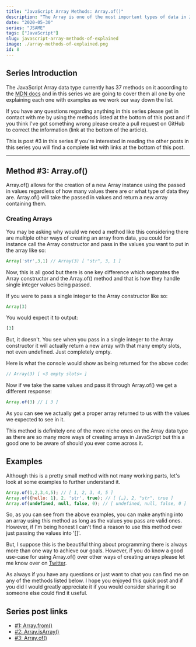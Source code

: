 ```yaml
---
title: "JavaScript Array Methods: Array.of()"
description: "The Array is one of the most important types of data in JavaScript, so in this series we are going to cover all of the Array Methods, in this post it's Array.of()"
date: "2020-05-30"
series: "JSAME"
tags: ["JavaScript"]
slug: javascript-array-methods-of-explained
image: ./array-methods-of-explained.png
id: 8
---
```


## Series Introduction

The JavaScript Array data type currently has 37 methods on it according to the [MDN docs](https://developer.mozilla.org/en-US/docs/Web/JavaScript/Reference/Global_Objects/Array) and in this series we are going to cover them all one by one explaining each one with examples as we work our way down the list. 

If you have any questions regarding anything in this series please get in contact with me by using the methods listed at the bottom of this post and if you think I've got something wrong please create a pull request on GitHub to correct the information (link at the bottom of the article).

This is post #3 in this series if you're interested in reading the other posts in this series you will find a complete list with links at the bottom of this post.

---

## Method #3: Array.of()

Array.of() allows for the creation of a new Array instance using the passed in values regardless of how many values there are or what type of data they are. Array.of() will take the passed in values and return a new array containing them. 

### Creating Arrays

You may be asking why would we need a method like this considering there are multiple other ways of creating an array from data, you could for instance call the Array constructor and pass in the values you want to put in the array like so:

```javascript
Array('str',3,1) // Array(3) [ "str", 3, 1 ]
```

Now, this is all good but there is one key difference which separates the Array constructor and the Array.of() method and that is how they handle single integer values being passed.

If you were to pass a single integer to the Array constructor like so:

```javascript
Array(3)
```

You would expect it to output:

```javascript
[3]
```

But, it doesn't. You see when you pass in a single integer to the Array constructor it will actually return a new array with that many empty slots, not even undefined. Just completely empty. 

Here is what the console would show as being returned for the above code:

```javascript
// Array(3) [ <3 empty slots> ]
```

Now if we take the same values and pass it through Array.of() we get a different response:

```javascript
Array.of(3) // [ 3 ]
```

As you can see we actually get a proper array returned to us with the values we expected to see in it. 

This method is definitely one of the more niche ones on the Array data type as there are so many more ways of creating arrays in JavaScript but this a good one to be aware of should you ever come across it.

## Examples

Although this is a pretty small method with not many working parts, let's look at some examples to further understand it. 

```javascript
Array.of(1,2,3,4,5); // [ 1, 2, 3, 4, 5 ]
Array.of({hello: 1}, 2, 'str', true); // [ {…}, 2, "str", true ]
Array.of(undefined, null, false, 0); // [ undefined, null, false, 0 ]
```

So, as you can see from the above examples, you can make anything into an array using this method as long as the values you pass are valid ones. However, if I'm being honest I can't find a reason to use this method over just passing the values into '[]'. 

But, I suppose this is the beautiful thing about programming there is always more than one way to achieve our goals. However, if you do know a good use-case for using Array.of() over other ways of creating arrays please let me know over on [Twitter](https://twitter.com/MrConerMurphy).

As always if you have any questions or just want to chat you can find me on any of the methods listed below. I hope you enjoyed this quick post and if you did I would greatly appreciate it if you would consider sharing it so someone else could find it useful.

## Series post links

- [#1: Array.from()](https://conermurphy.com/javascript-array-methods-from-explained)
- [#2: Array.isArray()](https://conermurphy.com/javascript-array-methods-isarray-explained)
- [#3: Array.of()](https://conermurphy.com/javascript-array-methods-of-explained)
